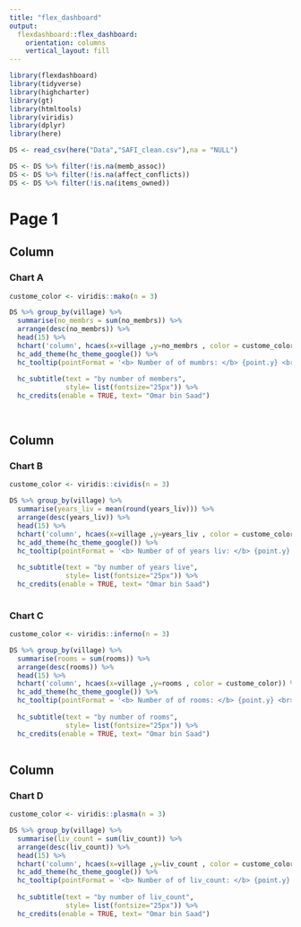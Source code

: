 ```yaml
---
title: "flex_dashboard"
output: 
  flexdashboard::flex_dashboard:
    orientation: columns
    vertical_layout: fill
---
```


```r

library(flexdashboard)
library(tidyverse)
library(highcharter)
library(gt)
library(htmltools)
library(viridis)
library(dplyr)
library(here)
```

```r
DS <- read_csv(here("Data","SAFI_clean.csv"),na = "NULL")

DS <- DS %>% filter(!is.na(memb_assoc))
DS <- DS %>% filter(!is.na(affect_conflicts))
DS <- DS %>% filter(!is.na(items_owned))

```





# Page 1

## Column {data-width="500"}

### Chart A

```r

custome_color <- viridis::mako(n = 3)

DS %>% group_by(village) %>% 
  summarise(no_membrs = sum(no_membrs)) %>% 
  arrange(desc(no_membrs)) %>%
  head(15) %>% 
  hchart('column', hcaes(x=village ,y=no_membrs , color = custome_color)) %>% 
  hc_add_theme(hc_theme_google()) %>% 
  hc_tooltip(pointFormat = '<b> Number of of mumbrs: </b> {point.y} <br>') %>% 
  
  hc_subtitle(text = "by number of members",
              style= list(fontsize="25px")) %>% 
  hc_credits(enable = TRUE, text= "Omar bin Saad")
  
  
```

## Column {data-width="250"}

### Chart B

```r
custome_color <- viridis::cividis(n = 3)

DS %>% group_by(village) %>% 
  summarise(years_liv = mean(round(years_liv))) %>% 
  arrange(desc(years_liv)) %>%
  head(15) %>% 
  hchart('column', hcaes(x=village ,y=years_liv , color = custome_color)) %>% 
  hc_add_theme(hc_theme_google()) %>% 
  hc_tooltip(pointFormat = '<b> Number of of years liv: </b> {point.y} <br>') %>% 
  
  hc_subtitle(text = "by number of years live",
              style= list(fontsize="25px")) %>% 
  hc_credits(enable = TRUE, text= "Omar bin Saad")
  

```

### Chart C

```r
custome_color <- viridis::inferno(n = 3)

DS %>% group_by(village) %>% 
  summarise(rooms = sum(rooms)) %>% 
  arrange(desc(rooms)) %>%
  head(15) %>% 
  hchart('column', hcaes(x=village ,y=rooms , color = custome_color)) %>% 
  hc_add_theme(hc_theme_google()) %>% 
  hc_tooltip(pointFormat = '<b> Number of of rooms: </b> {point.y} <br>') %>% 
  
  hc_subtitle(text = "by number of rooms",
              style= list(fontsize="25px")) %>% 
  hc_credits(enable = TRUE, text= "Omar bin Saad")
  
```

## Column {data-width="250"}

### Chart D

```r



custome_color <- viridis::plasma(n = 3)

DS %>% group_by(village) %>% 
  summarise(liv_count = sum(liv_count)) %>% 
  arrange(desc(liv_count)) %>%
  head(15) %>% 
  hchart('column', hcaes(x=village ,y=liv_count , color = custome_color)) %>% 
  hc_add_theme(hc_theme_google()) %>% 
  hc_tooltip(pointFormat = '<b> Number of of liv_count: </b> {point.y} <br>') %>% 
  
  hc_subtitle(text = "by number of liv_count",
              style= list(fontsize="25px")) %>% 
  hc_credits(enable = TRUE, text= "Omar bin Saad")       



  
```
